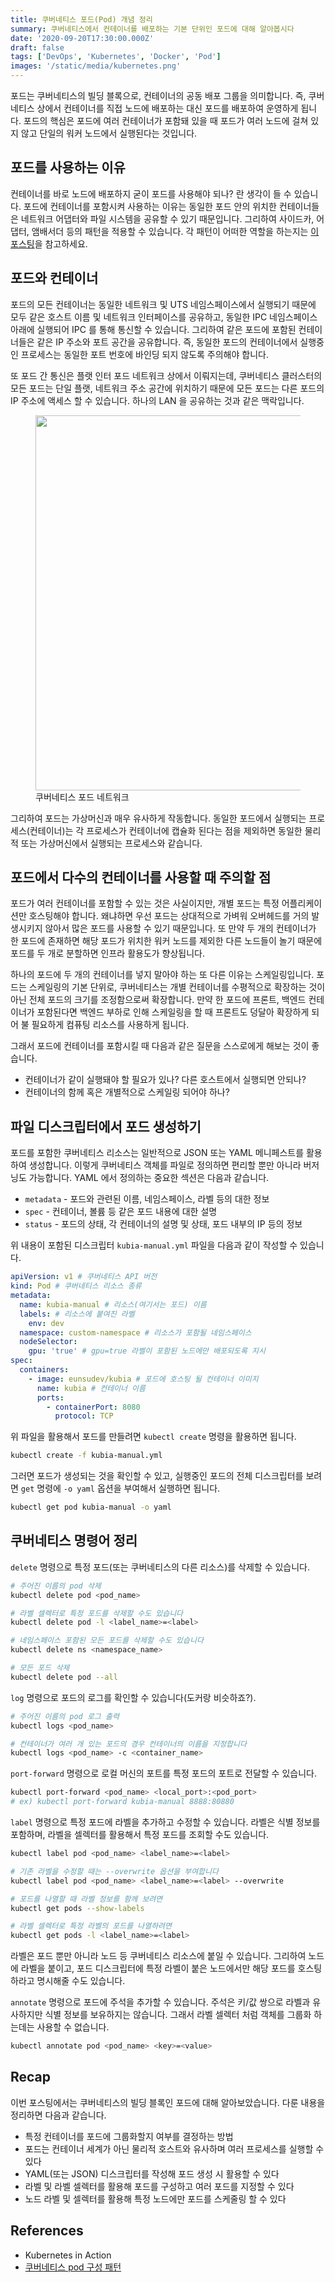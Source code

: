 ```yaml
---
title: 쿠버네티스 포드(Pod) 개념 정리
summary: 쿠버네티스에서 컨테이너를 배포하는 기본 단위인 포드에 대해 알아봅시다
date: '2020-09-20T17:30:00.000Z'
draft: false
tags: ['DevOps', 'Kubernetes', 'Docker', 'Pod']
images: '/static/media/kubernetes.png'
---
```


포드는 쿠버네티스의 빌딩 블록으로, 컨테이너의 공동 배포 그룹을 의미합니다. 즉, 쿠버네티스 상에서 컨테이너를 직접 노드에 배포하는 대신 포드를 배포하여 운영하게 됩니다. 포드의 핵심은 포드에 여러 컨테이너가 포함돼 있을 때 포드가 여러 노드에 걸쳐 있지 않고 단일의 워커 노드에서 실행된다는 것입니다.

## 포드를 사용하는 이유

컨테이너를 바로 노드에 배포하지 굳이 포드를 사용해야 되나? 란 생각이 들 수 있습니다. 포드에 컨테이너를 포함시켜 사용하는 이유는 동일한 포드 안의 위치한 컨테이너들은 네트워크 어댑터와 파일 시스템을 공유할 수 있기 때문입니다. 그리하여 사이드카, 어댑터, 앰배서더 등의 패턴을 적용할 수 있습니다. 각 패턴이 어떠한 역할을 하는지는 [이 포스팅](https://arisu1000.tistory.com/27863)을 참고하세요.

## 포드와 컨테이너

포드의 모든 컨테이너는 동일한 네트워크 및 UTS 네임스페이스에서 실행되기 때문에 모두 같은 호스트 이름 및 네트워크 인터페이스를 공유하고, 동일한 IPC 네임스페이스 아래에 실행되어 IPC 를 통해 통신할 수 있습니다. 그리하여 같은 포드에 포함된 컨테이너들은 같은 IP 주소와 포트 공간을 공유합니다. 즉, 동일한 포드의 컨테이너에서 실행중인 프로세스는 동일한 포트 번호에 바인딩 되지 않도록 주의해야 합니다.

또 포드 간 통신은 플랫 인터 포드 네트워크 상에서 이뤄지는데, 쿠버네티스 클러스터의 모든 포드는 단일 플랫, 네트워크 주소 공간에 위치하기 때문에 모든 포드는 다른 포드의 IP 주소에 액세스 할 수 있습니다. 하나의 LAN 을 공유하는 것과 같은 맥락입니다.

<figure>
  <img src="/static/media/kubernetes_pod/pod.jpg" alt="" width="600" />
  <figcaption style={{ color: 'grey' }}>쿠버네티스 포드 네트워크</figcaption>
</figure>

그리하여 포드는 가상머신과 매우 유사하게 작동합니다. 동일한 포드에서 실행되는 프로세스(컨테이너)는 각 프로세스가 컨테이너에 캡슐화 된다는 점을 제외하면 동일한 물리적 또는 가상머신에서 실행되는 프로세스와 같습니다.

## 포드에서 다수의 컨테이너를 사용할 때 주의할 점

포드가 여러 컨테이너를 포함할 수 있는 것은 사실이지만, 개별 포드는 특정 어플리케이션만 호스팅해야 합니다. 왜냐하면 우선 포드는 상대적으로 가벼워 오버헤드를 거의 발생시키지 않아서 많은 포드를 사용할 수 있기 때문입니다. 또 만약 두 개의 컨테이너가 한 포드에 존재하면 해당 포드가 위치한 워커 노드를 제외한 다른 노드들이 놀기 때문에 포드를 두 개로 분할하면 인프라 활용도가 향상됩니다.

하나의 포드에 두 개의 컨테이너를 넣지 말아야 하는 또 다른 이유는 스케일링입니다. 포드는 스케일링의 기본 단위로, 쿠버네티스는 개별 컨테이너를 수평적으로 확장하는 것이 아닌 전체 포드의 크기를 조정함으로써 확장합니다. 만약 한 포드에 프론트, 백엔드 컨테이너가 포함된다면 백엔드 부하로 인해 스케일링을 할 때 프론트도 덩달아 확장하게 되어 불 필요하게 컴퓨팅 리소스를 사용하게 됩니다.

그래서 포드에 컨테이너를 포함시킬 때 다음과 같은 질문을 스스로에게 해보는 것이 좋습니다.

- 컨테이너가 같이 실행돼야 할 필요가 있나? 다른 호스트에서 실행되면 안되나?
- 컨테이너의 함께 혹은 개별적으로 스케일링 되어야 하나?

## 파일 디스크립터에서 포드 생성하기

포드를 포함한 쿠버네티스 리소스는 일반적으로 JSON 또는 YAML 메니페스트를 활용하여 생성합니다. 이렇게 쿠버네티스 객체를 파일로 정의하면 편리할 뿐만 아니라 버저닝도 가능합니다. YAML 에서 정의하는 중요한 섹션은 다음과 같습니다.

- `metadata` - 포드와 관련된 이름, 네임스페이스, 라벨 등의 대한 정보
- `spec` - 컨테이너, 볼륨 등 같은 포드 내용에 대한 설명
- `status` - 포드의 상태, 각 컨테이너의 설명 및 상태, 포드 내부의 IP 등의 정보

위 내용이 포함된 디스크립터 `kubia-manual.yml` 파일을 다음과 같이 작성할 수 있습니다.

```yaml
apiVersion: v1 # 쿠버네티스 API 버전
kind: Pod # 쿠버네티스 리소스 종류
metadata:
  name: kubia-manual # 리소스(여기서는 포드) 이름
  labels: # 리소스에 붙여진 라벨
    env: dev
  namespace: custom-namespace # 리소스가 포함될 네임스페이스
  nodeSelector:
    gpu: 'true' # gpu=true 라벨이 포함된 노드에만 배포되도록 지시
spec:
  containers:
    - image: eunsudev/kubia # 포드에 호스팅 될 컨테이너 이미지
      name: kubia # 컨테이너 이름
      ports:
        - containerPort: 8080
          protocol: TCP
```

위 파일을 활용해서 포드를 만들려면 `kubectl create` 명령을 활용하면 됩니다.

```bash
kubectl create -f kubia-manual.yml
```

그러면 포드가 생성되는 것을 확인할 수 있고, 실행중인 포드의 전체 디스크립터를 보려면 `get` 명령에 `-o yaml` 옵션을 부여해서 실행하면 됩니다.

```bash
kubectl get pod kubia-manual -o yaml
```

## 쿠버네티스 명령어 정리

`delete` 명령으로 특정 포드(또는 쿠버네티스의 다른 리소스)를 삭제할 수 있습니다.

```bash
# 주어진 이름의 pod 삭제
kubectl delete pod <pod_name>

# 라벨 셀렉터로 특정 포드를 삭제할 수도 있습니다
kubectl delete pod -l <label_name>=<label>

# 네임스페이스 포함된 모든 포드를 삭제할 수도 있습니다
kubectl delete ns <namespace_name>

# 모든 포드 삭제
kubectl delete pod --all
```

`log` 명령으로 포드의 로그를 확인할 수 있습니다(도커랑 비슷하죠?).

```bash
# 주어진 이름의 pod 로그 출력
kubectl logs <pod_name>

# 컨테이너가 여러 개 있는 포드의 경우 컨테이너의 이름을 지정합니다
kubectl logs <pod_name> -c <container_name>
```

`port-forward` 명령으로 로컬 머신의 포트를 특정 포드의 포트로 전달할 수 있습니다.

```bash
kubectl port-forward <pod_name> <local_port>:<pod_port>
# ex) kubectl port-forward kubia-manual 8888:80880
```

`label` 명령으로 특정 포드에 라벨을 추가하고 수정할 수 있습니다. 라벨은 식별 정보를 포함하며, 라벨을 셀렉터를 활용해서 특정 포드를 조회할 수도 있습니다.

```bash
kubectl label pod <pod_name> <label_name>=<label>

# 기존 라벨을 수정할 때는 --overwrite 옵션을 부여합니다
kubectl label pod <pod_name> <label_name>=<label> --overwrite

# 포드를 나열할 때 라벨 정보를 함께 보려면
kubectl get pods --show-labels

# 라벨 셀렉터로 특정 라벨의 포드를 나열하려면
kubectl get pods -l <label_name>=<label>
```

라벨은 포드 뿐만 아니라 노드 등 쿠버네티스 리소스에 붙일 수 있습니다. 그리하여 노드에 라벨을 붙이고, 포드 디스크립터에 특정 라벨이 붙은 노드에서만 해당 포드를 호스팅하라고 명시해줄 수도 있습니다.

`annotate` 명령으로 포드에 주석을 추가할 수 있습니다. 주석은 키/값 쌍으로 라벨과 유사하지만 식별 정보를 보유하지는 않습니다. 그래서 라벨 셀렉터 처럼 객체를 그룹화 하는데는 사용할 수 없습니다.

```bash
kubectl annotate pod <pod_name> <key>=<value>
```

## Recap

이번 포스팅에서는 쿠버네티스의 빌딩 블록인 포드에 대해 알아보았습니다. 다룬 내용을 정리하면 다음과 같습니다.

- 특정 컨테이너를 포드에 그룹화할지 여부를 결정하는 방법
- 포드는 컨테이너 세계가 아닌 물리적 호스트와 유사하며 여러 프로세스를 실행할 수 있다
- YAML(또는 JSON) 디스크립터를 작성해 포드 생성 시 활용할 수 있다
- 라벨 및 라벨 셀렉터를 활용해 포드를 구성하고 여러 포드를 지정할 수 있다
- 노드 라벨 및 셀렉터를 활용해 특정 노드에만 포드를 스케줄링 할 수 있다

## References

- Kubernetes in Action
- [쿠버네티스 pod 구성 패턴](https://arisu1000.tistory.com/27863)
